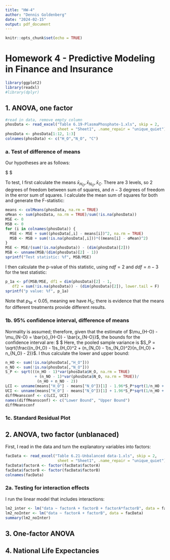 ```yaml
---
title: "HW-4"
author: "Dennis Goldenberg"
date: "2024-02-15"
output: pdf_document
---
```


```r
knitr::opts_chunk$set(echo = TRUE)
```

# Homework 4 - Predictive Modeling in Finance and Insurance

```r
library(ggplot2)
library(readxl)
#library(dplyr)
```

## 1. ANOVA, one factor
```r
#read in data, remove empty column
phosData <- read_excel("Table 6.19-PlasmaPhosphate-1.xls", skip = 2, 
                       sheet = "Sheet1", .name_repair = "unique_quiet")
phosData <- phosData[1:12, 1:3]
colnames(phosData) <- c("H_O","N_O", "C")
```

### a. Test of difference of means
Our hypotheses are as follows:

$
\begin{equation*}
H_0: \mu_{H_O} = \mu_{N_O} = \mu_{C} \text{ and } H_a: \text{ at least one different}
\end{equation*} 
$


To test, I first calculate the means $\bar{x}_{H_O}, \bar{x}_{N_O}, \bar{x}_C$. There are 3 levels, so 2 degrees of freedom between sum of squares, and $n - 3$ degrees of freedom in the error sum of squares. I calculate the mean sum of squares for both and generate the F-statistic:
```r
means <- colMeans(phosData, na.rm = TRUE)
oMean <- sum(phosData, na.rm = TRUE)/sum(!is.na(phosData))
MSE <- 0
MSB <- 0
for (i in colnames(phosData)) {
  MSE <- MSE + sum((phosData[,i] - means[i])^2, na.rm = TRUE)
  MSB <- MSB + sum(!is.na(phosData[,i]))*((means[i] - oMean)^2)
}
MSE <- MSE/(sum(!is.na(phosData)) - (dim(phosData)[2]))
MSB <- unname(MSB/(dim(phosData)[2] - 1))
sprintf("Test statistic: %f", MSB/MSE)
```

I then calculate the p-value of this statistic, using $ndf = 2 \text{ and } ddf = n - 3$ for the test statistic:
```r
p_1a <- pf(MSB/MSE, df1 = dim(phosData)[2] - 1, 
   df2 = sum(!is.na(phosData)) - (dim(phosData)[2]), lower.tail = F)
sprintf("p value: %f", p_1a)
```

Note that $p_{1a} < 0.05$, meaning we have \textbf{enough evidence to reject} $H_0$; there is evidence that the means for different treatments provide different results.

### 1b. 95% confidence interval, difference of means
Normality is assumed; therefore, given that the estimate of $\mu_{H-O} - \mu_{N-O} = \bar{x}_{H-O} - \bar{x_{N-O}}$, the bounds for the confidence interval are:
$
\begin{equation*}
\bar{x}_{H_O} - \bar{x}_{N_O} \pm z_{.975}\hat{\text{SE}}(\bar{x}_{H_O} - \bar{x_{N_O}}) = \bar{x}_{H_O} - \bar{x_{N_O}} \pm 1.96*S_P\sqrt{\frac{1}{n_{H_O}} + \frac{1}{n_{N_O}}}
\end{equation*}
$
Here, the pooled sample variance is $S_P = \sqrt{\frac{(n_{H_O} - 1)s_{H_O}^2 + (n_{N_O} - 1)s_{N_O}^2}{n_{H_O} + n_{N_O} - 2}}$. I thus calculate the lower and upper bound:

```r
n_HO <- sum(!is.na(phosData[,"H_O"]))
n_NO <- sum(!is.na(phosData[,"N_O"]))
S_P <- sqrt(((n_HO - 1)*var(phosData$H_O, na.rm = TRUE) 
             + (n_NO - 1)*var(phosData$N_O, na.rm = TRUE))/
              (n_HO + n_NO - 2))
LCI <- unname(means["H_O"] - means["N_O"])[1] - 1.96*S_P*sqrt(1/n_HO + 1/n_NO)
UCI <- unname(means["H_O"] - means["N_O"])[1] + 1.96*S_P*sqrt(1/n_HO + 1/n_NO)
diffMeansconf <- c(LCI, UCI)
names(diffMeansconf) <- c("Lower Bound", "Upper Bound")
diffMeansconf
```

### 1c. Standard Residual Plot

\newpage

## 2. ANOVA, two factor (unblanaced)
First, I read in the data and turn the explanatory variables into factors:
```r
facData <- read_excel("Table 6.21-Unbalanced data-1.xls", skip = 2, 
                       sheet = "Sheet1", .name_repair = "unique_quiet")
facData$factorA <- factor(facData$factorA)
facData$factorB <- factor(facData$factorB)
colnames(facData)
```

### 2a. Testing for interaction effects
I run the linear model that includes interactions:
```r
lm2_inter <- lm("data ~ factorA + factorB + factorA*factorB", data = facData)
lm2_noInter <- lm("data ~ factorA + factorB", data = facData)
summary(lm2_noInter)
```
\newpage

## 3. One-factor ANOVA

\newpage

## 4. National Life Expectancies
